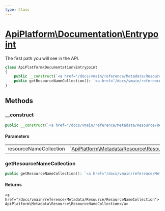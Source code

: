 ```yaml
---
type: Class
---
```


# [ApiPlatform\Documentation\Entrypoint](/docs/vmain/reference/Documentation/Entrypoint)

The first path you will see in the API.


```php
class ApiPlatform\Documentation\Entrypoint
{
    public __construct(`<a href="/docs/vmain/reference/Metadata/Resource/ResourceNameCollection">ApiPlatform\Metadata\Resource\ResourceNameCollection</a>` $resourceNameCollection)
    public getResourceNameCollection(): `<a href="/docs/vmain/reference/Metadata/Resource/ResourceNameCollection">ApiPlatform\Metadata\Resource\ResourceNameCollection</a>`
}
```
## Methods

### __construct



```php
public __construct(`<a href="/docs/vmain/reference/Metadata/Resource/ResourceNameCollection">ApiPlatform\Metadata\Resource\ResourceNameCollection</a>` $resourceNameCollection)
```

#### Parameters

<table><tbody>
<tr><td>resourceNameCollection</td><td>`<a href="/docs/vmain/reference/Metadata/Resource/ResourceNameCollection">ApiPlatform\Metadata\Resource\ResourceNameCollection</a>`</td><td></td></tr>
</tbody>
</table>

### getResourceNameCollection



```php
public getResourceNameCollection(): `<a href="/docs/vmain/reference/Metadata/Resource/ResourceNameCollection">ApiPlatform\Metadata\Resource\ResourceNameCollection</a>`
```

#### Returns

`<a href="/docs/vmain/reference/Metadata/Resource/ResourceNameCollection">ApiPlatform\Metadata\Resource\ResourceNameCollection</a>`
